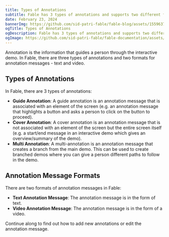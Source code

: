 ```yaml
---
title: Types of Annotations
subtitle: Fable has 3 types of annotations and supports two different formats of annotation messages.
date: February 23, 2024
bannerImg: https://github.com/sid-patri-fable/fable-blog/assets/155963795/fe84d566-41fe-4571-96e0-dcd47a4af035
ogTitle: Types of Annotations
ogDescription: Fable has 3 types of annotations and supports two different formats of annotation messages.
ogImage: https://github.com/sid-patri-fable/fable-documentation/assets/155963795/b4e5b310-ef91-4b56-b2f6-6420de9d7fe1
---
```


Annotation is the information that guides a person through the interactive demo. In Fable, there are three types of annotations and two formats for annotation messages - text and video.

## Types of Annotations

In Fable, there are 3 types of annotations:

- **Guide Annotation**: A guide annotation is an annotation message that is associated with an element of the screen (e.g. an annotation message that highlights a button and asks a person to click on the button to proceed).
- **Cover Annotation**: A cover annotation is an annotation message that is not associated with an element of the screen but the entire screen itself (e.g. a start/end message in an interactive demo which gives an overview/summary of the demo).
- **Multi Annotation**: A multi-annotation is an annotation message that creates a branch from the main demo. This can be used to create branched demos where you can give a person different paths to follow in the demo.

## Annotation Message Formats

There are two formats of annotation messages in Fable:

- **Text Annotation Message**: The annotation message is in the form of text.
- **Video Annotation Message**: The annotation message is in the form of a video.

Continue along to find out how to add new annotations or edit the annotation message.
